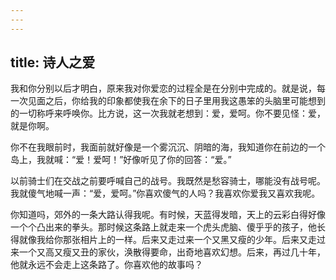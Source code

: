 ```yaml
---
---
---
```

title: 诗人之爱
---

我和你分别以后才明白，原来我对你爱恋的过程全是在分别中完成的。就是说，每一次见面之后，你给我的印象都使我在余下的日子里用我这愚笨的头脑里可能想到的一切称呼来呼唤你。比方说，这一次我就老想到：爱，爱呵。你不要见怪：爱，就是你啊。

你不在我眼前时，我面前就好像是一个雾沉沉、阴暗的海，我知道你在前边的一个岛上，我就喊：“爱！爱呵！”好像听见了你的回答：“爱。”

以前骑士们在交战之前要呼喊自己的战号。我既然是愁容骑士，哪能没有战号呢。我就傻气地喊一声：“爱，爱呵。”你喜欢傻气的人吗？我喜欢你爱我又喜欢我呢。

你知道吗，郊外的一条大路认得我呢。有时候，天蓝得发暗，天上的云彩白得好像一个个凸出来的拳头。那时候这条路上就走来一个虎头虎脑、傻乎乎的孩子，他长得就像我给你那张相片上的一样。后来又走过来一个又黑又瘦的少年。后来又走过来一个又高又瘦又丑的家伙，涣散得要命，出奇地喜欢幻想。后来，再过几十年，他就永远不会走上这条路了。你喜欢他的故事吗？